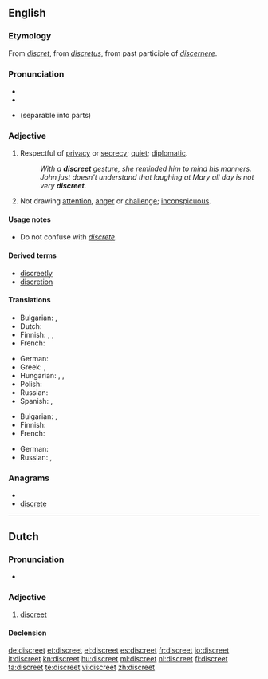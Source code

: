 ==English==

===Etymology===
From {{etyl|fro}} ''[[discret]]'', from {{etyl|la}} ''[[discretus]]'', from past participle of ''[[discernere]]''.

===Pronunciation===
* {{audio|en-us-discreet.ogg|Audio (US)}}
* {{rhymes|iːt}}
* {{homophones|discrete}} (separable into parts)

===Adjective===
{{en-adj}}

# Respectful of [[privacy]] or [[secrecy]]; [[quiet]]; [[diplomatic]].
#: ''With a '''discreet''' gesture, she reminded him to mind his manners.''
#: ''John just doesn't understand that laughing at Mary all day is not very '''discreet'''.''
# Not drawing [[attention]], [[anger]] or [[challenge]]; [[inconspicuous]].

====Usage notes====
* Do not confuse with ''[[discrete]]''.

====Derived terms====
* [[discreetly]]
* [[discretion]]

====Translations====
{{trans-top|respectful of privacy or secrecy; quiet; diplomatic}}
* Bulgarian: {{t|bg|дискретен}},  {{t|bg|тактичен}}
* Dutch: {{t+|nl|discreet}}
* Finnish: {{t-|fi|hienotunteinen}}, {{t-|fi|hienovarainen}}, {{t-|fi|tahdikas}}
* French: {{t+|fr|discret}}
{{trans-mid}}
* German: {{t+|de|diskret}}
* Greek: {{t|el|διακριτική|f|tr=diakritiki}}, {{t+|el|διακριτικός|m|tr=diakritikos}}
* Hungarian: {{t|hu|diszkrét}}, {{t|hu|tapintatos}}, {{t|hu|titoktartó}}
* Polish: {{t+|pl|dyskretny}}
* Russian: {{t+|ru|тактичный}}
* Spanish: {{t-|es|discreto|m}}, {{t-|es|discreta|f}}
{{trans-bottom}}

{{trans-top|not drawing attention, anger or challenge; inconspicuous}}
* Bulgarian: {{t+|bg|предпазлив}},  {{t|bg|сдържан}}
* Finnish: {{t-|fi|hillitty}}
* French: {{t+|fr|discret}}
{{trans-mid}}
* German: {{t+|de|diskret}}
* Russian: {{t|ru|незаметный}}, {{t|ru|неброский}}
{{trans-bottom}}

===Anagrams===
* {{alphagram|cdeeirst}}
* [[discrete#English|discrete]]

----

==Dutch==

===Pronunciation===
* {{audio|Nl-discreet.ogg|Audio}}

===Adjective===
{{nl-adj|discreter}}

# [[#English|discreet]]

====Declension====
{{nl-decl-adj|discrete}}

[[de:discreet]]
[[et:discreet]]
[[el:discreet]]
[[es:discreet]]
[[fr:discreet]]
[[io:discreet]]
[[it:discreet]]
[[kn:discreet]]
[[hu:discreet]]
[[ml:discreet]]
[[nl:discreet]]
[[fi:discreet]]
[[ta:discreet]]
[[te:discreet]]
[[vi:discreet]]
[[zh:discreet]]